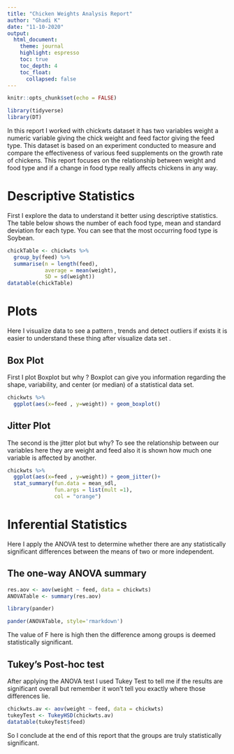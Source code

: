 ```yaml
---
title: "Chicken Weights Analysis Report"
author: "Ghadi K"
date: "11-10-2020"
output: 
  html_document:
    theme: journal
    highlight: espresso
    toc: true
    toc_depth: 4
    toc_float:
      collapsed: false
---
```


```r
knitr::opts_chunk$set(echo = FALSE)
```


```r
library(tidyverse)
library(DT)

```
In this report I worked with chickwts dataset it has two variables weight a numeric variable giving the chick weight and feed factor giving the feed type. 
This dataset is based on an experiment conducted to measure and compare the effectiveness of various feed supplements on the growth rate of chickens.
This report focuses on the relationship between weight and food type and if a change in food type really affects chickens in any way. 

# Descriptive Statistics
First I explore the data to understand it better using descriptive statistics.
The table below shows the number of each food type, mean and standard deviation for each type.
You can see that the most occurring food type is Soybean.
```r
chickTable <- chickwts %>% 
  group_by(feed) %>% 
  summarise(n = length(feed),
            average = mean(weight),
            SD = sd(weight))
datatable(chickTable)
```

# Plots
Here I visualize data to see a pattern , trends and detect outliers if exists it is easier to understand these thing after visualize data set .

## Box Plot 

First I plot Boxplot but why ?
Boxplot can give you information regarding the shape, variability, and center (or median) of a statistical data set. 
```r
chickwts %>%
  ggplot(aes(x=feed , y=weight)) + geom_boxplot()
```



## Jitter Plot
The second is the jitter plot but why?
To see the relationship between our variables here they are weight and feed also it is shown how much one variable is affected by another.

```r
chickwts %>%
  ggplot(aes(x=feed , y=weight)) + geom_jitter()+
  stat_summary(fun.data = mean_sdl,
               fun.args = list(mult =1),
               col = "orange")
```



# Inferential Statistics
Here I apply the ANOVA test to determine whether there are any statistically significant differences between the means of two or more independent.

## The one-way ANOVA summary
```r
res.aov <- aov(weight ~ feed, data = chickwts)
ANOVATable <- summary(res.aov)

library(pander)

pander(ANOVATable, style='rmarkdown')

```
The value of F here is high then the difference among groups is deemed statistically significant.

## Tukey’s Post-hoc test

After applying the ANOVA test I used Tukey Test to tell me if the results are significant overall but remember it won't tell you exactly where those differences lie.
```r
chickwts.av <- aov(weight ~ feed, data = chickwts)
tukeyTest <- TukeyHSD(chickwts.av)
datatable(tukeyTest$feed)


```
So I conclude at the end of this report that the groups are truly statistically significant. 
